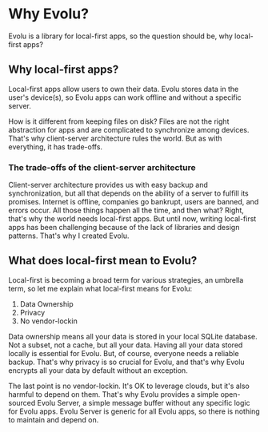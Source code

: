 # Why Evolu?

Evolu is a library for local-first apps, so the question should be,
why local-first apps?

## Why local-first apps?

Local-first apps allow users to own their data. Evolu stores data in the user's
device(s), so Evolu apps can work offline and without a specific server.

How is it different from keeping files on disk? Files are not the right abstraction
for apps and are complicated to synchronize among devices. That's why client-server
architecture rules the world. But as with everything, it has trade-offs.

### The trade-offs of the client-server architecture

Client-server architecture provides us with easy backup and synchronization,
but all that depends on the ability of a server to fulfill its promises.
Internet is offline, companies go bankrupt, users are banned, and errors occur.
All those things happen all the time, and then what? Right, that's why
the world needs local-first apps. But until now, writing local-first apps
has been challenging because of the lack of libraries and design patterns.
That's why I created Evolu.

## What does local-first mean to Evolu?

Local-first is becoming a broad term for various strategies, an umbrella term, so let me explain what local-first means for Evolu:

1. Data Ownership
2. Privacy
3. No vendor-lockin

Data ownership means all your data is stored in your local SQLite database.
Not a subset, not a cache, but all your data. Having all your data stored locally
is essential for Evolu. But, of course, everyone needs a reliable backup.
That's why privacy is so crucial for Evolu, and that's why Evolu encrypts
all your data by default without an exception.

The last point is no vendor-lockin. It's OK to leverage clouds, but it's also
harmful to depend on them. That's why Evolu provides a simple open-sourced
Evolu Server, a simple message buffer without any specific logic for Evolu apps.
Evolu Server is generic for all Evolu apps, so there is nothing to maintain and
depend on.
